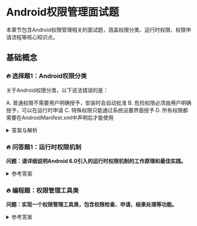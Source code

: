 # Android权限管理面试题

本章节包含Android权限管理相关的面试题，涵盖权限分类、运行时权限、权限申请流程等核心知识点。

## 基础概念

### 🔥 选择题1：Android权限分类

关于Android权限分类，以下说法错误的是：

A. 普通权限不需要用户明确授予，安装时会自动批准
B. 危险权限必须由用户明确授予，可以在运行时申请
C. 特殊权限只能通过系统设置界面授予
D. 所有权限都需要在AndroidManifest.xml中声明后才能使用

<details>
<summary>答案与解析</summary>

**答案：D**

解析：
1. 普通权限（Normal Permissions）确实在安装时自动授予，无需用户确认
2. 危险权限（Dangerous Permissions）需要用户明确授权，可以使用运行时权限机制申请
3. 特殊权限（Special Permissions）如SYSTEM_ALERT_WINDOW，确实需要通过系统设置授予
4. 动态注册的广播接收器可以不在AndroidManifest.xml中声明权限，可以在代码中直接使用
</details>

### 🔥 问答题1：运行时权限机制

**问题：请详细说明Android 6.0引入的运行时权限机制的工作原理和最佳实践。**

<details>
<summary>参考答案</summary>

1. **运行时权限机制原理**
   - Android 6.0（API 23）开始引入
   - 将危险权限的授权时机从安装时改为运行时
   - 用户可以随时撤销已授予的权限
   - 权限分组管理，同组权限一起授予

2. **权限申请流程**
   - 检查是否已有权限
   - 如果没有，请求用户授权
   - 处理用户授权结果
   - 根据授权结果执行相应操作

3. **最佳实践**
   - 在使用功能前检查和申请权限
   - 解释为什么需要这些权限
   - 优雅处理权限被拒绝的情况
   - 考虑权限被永久拒绝的场景

4. **注意事项**
   - 不要一次性请求过多权限
   - 提供降级功能选项
   - 遵循最小权限原则
   - 及时释放不需要的权限
</details>

### 🔥 编程题：权限管理工具类

**问题：实现一个权限管理工具类，包含权限检查、申请、结果处理等功能。**

<details>
<summary>参考答案</summary>

```java
public class PermissionHelper {
    private Activity activity;
    private static final int PERMISSION_REQUEST_CODE = 100;
    private PermissionCallback callback;
    
    public interface PermissionCallback {
        void onPermissionGranted();
        void onPermissionDenied(List<String> deniedPermissions);
    }
    
    public PermissionHelper(Activity activity) {
        this.activity = activity;
    }
    
    // 检查单个权限
    public boolean hasPermission(String permission) {
        if (Build.VERSION.SDK_INT >= Build.VERSION_CODES.M) {
            return activity.checkSelfPermission(permission) 
                == PackageManager.PERMISSION_GRANTED;
        }
        return true;
    }
    
    // 检查多个权限
    public boolean hasPermissions(String[] permissions) {
        if (Build.VERSION.SDK_INT >= Build.VERSION_CODES.M) {
            for (String permission : permissions) {
                if (activity.checkSelfPermission(permission) 
                    != PackageManager.PERMISSION_GRANTED) {
                    return false;
                }
            }
        }
        return true;
    }
    
    // 请求权限
    public void requestPermissions(String[] permissions, PermissionCallback callback) {
        this.callback = callback;
        
        if (Build.VERSION.SDK_INT >= Build.VERSION_CODES.M) {
            List<String> permissionsToRequest = new ArrayList<>();
            
            for (String permission : permissions) {
                if (activity.checkSelfPermission(permission) 
                    != PackageManager.PERMISSION_GRANTED) {
                    permissionsToRequest.add(permission);
                }
            }
            
            if (permissionsToRequest.isEmpty()) {
                callback.onPermissionGranted();
            } else {
                activity.requestPermissions(
                    permissionsToRequest.toArray(new String[0]),
                    PERMISSION_REQUEST_CODE
                );
            }
        } else {
            callback.onPermissionGranted();
        }
    }
    
    // 处理权限请求结果
    public void onRequestPermissionsResult(int requestCode,
                                         String[] permissions,
                                         int[] grantResults) {
        if (requestCode == PERMISSION_REQUEST_CODE) {
            List<String> deniedPermissions = new ArrayList<>();
            
            for (int i = 0; i < permissions.length; i++) {
                if (grantResults[i] != PackageManager.PERMISSION_GRANTED) {
                    deniedPermissions.add(permissions[i]);
                }
            }
            
            if (deniedPermissions.isEmpty()) {
                if (callback != null) {
                    callback.onPermissionGranted();
                }
            } else {
                if (callback != null) {
                    callback.onPermissionDenied(deniedPermissions);
                }
            }
        }
    }
    
    // 检查权限是否被永久拒绝
    public boolean isPermissionPermanentlyDenied(String permission) {
        if (Build.VERSION.SDK_INT >= Build.VERSION_CODES.M) {
            return !activity.shouldShowRequestPermissionRationale(permission) &&
                   activity.checkSelfPermission(permission) == 
                   PackageManager.PERMISSION_DENIED;
        }
        return false;
    }
    
    // 打开应用设置界面
    public void openAppSettings() {
        Intent intent = new Intent(Settings.ACTION_APPLICATION_DETAILS_SETTINGS);
        Uri uri = Uri.fromParts("package", activity.getPackageName(), null);
        intent.setData(uri);
        activity.startActivity(intent);
    }
    
    // 使用示例
    public void requestCameraPermission() {
        String[] permissions = {Manifest.permission.CAMERA};
        
        requestPermissions(permissions, new PermissionCallback() {
            @Override
            public void onPermissionGranted() {
                // 权限已授予，执行相机相关操作
                startCamera();
            }
            
            @Override
            public void onPermissionDenied(List<String> deniedPermissions) {
                // 权限被拒绝
                if (isPermissionPermanentlyDenied(Manifest.permission.CAMERA)) {
                    // 显示对话框引导用户去设置界面开启权限
                    showSettingsDialog();
                } else {
                    // 显示权限用途说明
                    showPermissionRationale();
                }
            }
        });
    }
}
```

代码说明：
1. 实现了完整的权限管理功能：
   - 权限检查
   - 权限请求
   - 结果处理
   - 永久拒绝检查
2. 使用回调接口处理权限结果
3. 支持单个和多个权限的请求
4. 包含版本适配代码
5. 提供了实用的辅助方法
6. 包含完整的使用示例
</details>